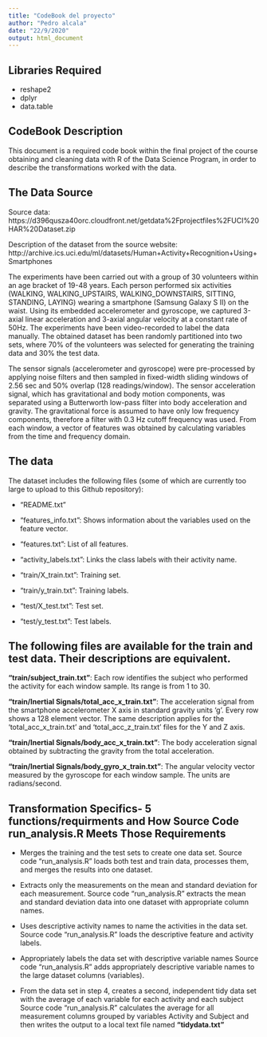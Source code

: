 ```yaml
---
title: "CodeBook del proyecto"
author: "Pedro alcala"
date: "22/9/2020"
output: html_document
---
```



## Libraries Required
* reshape2
* dplyr
* data.table

## CodeBook Description
This document is a required code book within the final project of the course obtaining and cleaning data with R of the Data Science Program, in order to describe the transformations worked with the data.

## The Data Source

Source data: https://d396qusza40orc.cloudfront.net/getdata%2Fprojectfiles%2FUCI%20HAR%20Dataset.zip

Description of the dataset from the source website: http://archive.ics.uci.edu/ml/datasets/Human+Activity+Recognition+Using+Smartphones

The experiments have been carried out with a group of 30 volunteers within an age bracket of 19-48 years. Each person performed six activities (WALKING, WALKING_UPSTAIRS, WALKING_DOWNSTAIRS, SITTING, STANDING, LAYING) wearing a smartphone (Samsung Galaxy S II) on the waist. Using its embedded accelerometer and gyroscope, we captured 3-axial linear acceleration and 3-axial angular velocity at a constant rate of 50Hz. The experiments have been video-recorded to label the data manually. The obtained dataset has been randomly partitioned into two sets, where 70% of the volunteers was selected for generating the training data and 30% the test data.

The sensor signals (accelerometer and gyroscope) were pre-processed by applying noise filters and then sampled in fixed-width sliding windows of 2.56 sec and 50% overlap (128 readings/window). The sensor acceleration signal, which has gravitational and body motion components, was separated using a Butterworth low-pass filter into body acceleration and gravity. The gravitational force is assumed to have only low frequency components, therefore a filter with 0.3 Hz cutoff frequency was used. From each window, a vector of features was obtained by calculating variables from the time and frequency domain.

## The data

The dataset includes the following files (some of which are currently too large to upload to this Github repository):

* "README.txt"

* "features_info.txt": Shows information about the variables used on the feature vector.

* "features.txt": List of all features.

* "activity_labels.txt": Links the class labels with their activity name.

* "train/X_train.txt": Training set.

* "train/y_train.txt": Training labels.

* "test/X_test.txt": Test set.

* "test/y_test.txt": Test labels.

## The following files are available for the train and test data. Their descriptions are equivalent.

**"train/subject_train.txt"**: Each row identifies the subject who performed the activity for each window sample. Its range is from 1 to 30.

**"train/Inertial Signals/total_acc_x_train.txt"**: The acceleration signal from the smartphone accelerometer X axis in standard gravity units 'g'. Every row shows a 128 element vector. The same description applies for the 'total_acc_x_train.txt' and 'total_acc_z_train.txt' files for the Y and Z axis.

**"train/Inertial Signals/body_acc_x_train.txt"**: The body acceleration signal obtained by subtracting the gravity from the total acceleration.

**"train/Inertial Signals/body_gyro_x_train.txt"**: The angular velocity vector measured by the gyroscope for each window sample. The units are radians/second.

## Transformation Specifics- 5 functions/requirments and How Source Code run_analysis.R Meets Those Requirements

* Merges the training and the test sets to create one data set. Source code "run_analysis.R" loads both test and train data, processes them, and merges the results into one dataset.

* Extracts only the measurements on the mean and standard deviation for each measurement. Source code "run_analysis.R" extracts the mean and standard deviation data into one dataset with appropriate column names.

* Uses descriptive activity names to name the activities in the data set. Source code "run_analysis.R" loads the descriptive feature and activity labels.

* Appropriately labels the data set with descriptive variable names Source code "run_analysis.R" adds appropriately descriptive variable names to the large dataset columns (variables).

* From the data set in step 4, creates a second, independent tidy data set with the average of each variable for each activity and each subject Source code "run_analysis.R" calculates the average for all measurement columns grouped by variables Activity and Subject and then writes the output to a local text file named **"tidydata.txt"**